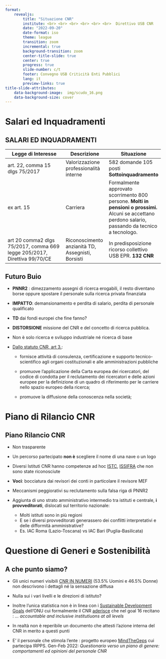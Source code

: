 ```yaml
---
format: 
    revealjs:
        title: "Situazione CNR"
        institute: <br> <br> <br> <br> <br> <br>  Direttivo USB CNR
        date: "2022-09-20"
        date-format: iso
        theme: league
        transition: zoom
        incremental: true
        background-transition: zoom
        center-title-slide: true
        center: true
        progress: true
        slide-number: c/t 
        footer: Convegno USB Criticità Enti Pubblici  
        lang: it   
        preview-links: true  
title-slide-attributes:
    data-background-image:  img/scudo_16.png
    data-background-size: cover
---
```



# Salari ed Inquadramenti {data-background="img/precaricnr_02.jpg" data-background-size="contain" data-background-repeat="no-repeat"}


## SALARI ED INQUADRAMENTI {.smaller}


| Legge di Interesse | Descrizione | Situazione |
| ------------------ | ----------- | ---------- |
| art. 22, comma 15 dlgs 75/2017 |  Valorizzazione professionalità interne |  582 domande 105 posti **Sottoinquadramento** |
| ex art. 15  | Carriera | Formalmente approvato scorrimento 800 persone. **Molti in pensioni o prossimi.**  Alcuni se accettano perdono salario, passando da tecnico a tecnologo. |
| art 20 comma2 dlgs 75/2017, comma 669 legge 205/2017, Direttiva 99/70/CE | Riconoscimento anzianità TD, Assegnisti, Borsisti | In predisposizione ricorso collettivo USB EPR. **132 CNR** |

## Futuro Buio {.smaller}

- **PNNR2** : dimezzamento assegni di ricerca erogabili, il resto diventano borse oppure spostare il personale sulla ricerca privata finanziata

- **IMPATTO**: demansionamento e perdita di salario, perdita di personale qualificato

- **TD** dai fondi europei che fine fanno? 

- **DISTORSIONE** missione del CNR e del concetto di ricerca pubblica. 

- Non è solo ricerca e sviluppo industriale né ricerca di base

- [Dallo statuto CNR, art 3.](https://www.cnr.it/sites/default/files/public/media/amministrazione_trasparente/Provvedimento_93-2018.pdf):

    - fornisce attività di consulenza, certificazione e supporto tecnico-scientifico agli organi costituzionali e alle amministrazioni pubbliche

   - promuove l’applicazione della Carta europea dei ricercatori, del codice di condotta per il reclutamento
dei ricercatori e delle azioni europee per la definizione di un quadro di riferimento per le carriere nello
spazio europeo della ricerca;

    - promuove la diffusione della conoscenza nella società;


#    Piano di Rilancio CNR                         {data-background="img/cnr_roma.jpg" data-background-size="contain" data-background-repeat="no-repeat"} 



## Piano Rilancio CNR {.smaller}   

- Non trasparente

- Un percorso partecipato **non è** scegliere il nome di una nave o un logo

- Diversi Istituti CNR hanno competenze ad hoc [ISTC](https://www.istc.cnr.it/en/content/manuale-di-progettazione-partecipata-con-i-bambini-e-le-bambine), [ISSIFRA](https://www.issirfa.cnr.it/attivita-di-ricerca/progetti-conclusi/progetto-percorsi/) che non sono state riconosciute

- **Voci**: bocciatura dai revisori dei conti in particolare il revisore MEF

- Meccanismi peggiorativi su reclutamento sulla falsa riga di PNNR2

- Aggiunta di uno strato amministrativo intermedio tra istituti e centrale, **i provveditorati**, dislocati sul territorio nazionale:

    - Molti istituti sono in più regioni
    - E se i diversi provveditorati generassero dei conflitti interpretativi e delle difformità amministrative?
    - Es. IAC Roma (Lazio-Toscana) vs IAC Bari (Puglia-Basilicata)



# Questione di Generi e Sostenibilità {data-background="img/decreto_inclusione_41.jpg" data-background-size="contain" data-background-repeat="no-repeat"} 

## A che punto siamo? {.smaller}   

- Gli unici numeri visibili [CNR IN NUMERI](https://www.cnr.it/it/cnr-in-numeri) (53.5% Uomini e 46.5% Donne) non descrivono i dettagli né la sensazione diffusa

- Nulla sui i vari livelli e le direzioni di istituto? 

- Inoltre l'unica statistica non è in linea con i [Sustainable Development Goals](https://www.undp.org/sustainable-development-goals) dell'ONU cui formalmente il CNR [aderisce](https://www.outreach.cnr.it/risorsa/153/sviluppo-sostenibile-apriamo-lagenda-2030-dellonu) che nel goal 16 recitano : *... accountable and inclusive institutiuons at all levels*

- In realtà non è reperibile un documento che attesti l'azione interna del CNR in merito a questi punti

- E' il personale che stimola l'ente : progetto europeo [MindTheGeps](https://www.irpps.cnr.it/mind-the-geps/) cui partecipa IRPPS. Gen-Feb 2022: *Questionario verso un piano di genere: comportamenti ed opinioni del personale CNR*
        